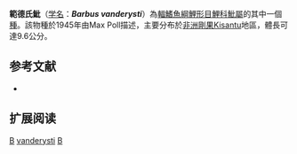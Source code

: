 {{Speciesbox 
| taxon = Barbus vanderysti
| status = DD
| status_system = IUCN3.1
| authority = [[Poll|Poll]], 1945
| synonyms = *''Labeobarbus vanderysti''<br /><small>Poll, 1945</small>
 }}

'''範德氏魮'''（[[学名|学名]]：'''''Barbus vanderysti'''''）為[[輻鰭魚綱|輻鰭魚綱]][[鯉形目|鯉形目]][[鯉科|鯉科]][[魮屬|魮屬]]的其中一個[[種|種]]。該物種於1945年由Max Poll描述，主要分布於[[非洲|非洲]][[剛果|剛果]]Kisantu地區，體長可達9.6公分。

== 参考文献 ==
*{{FishBase_species|genus=Barbus|species=vanderysti|year=2011|month=12}}

== 扩展阅读 ==
{{refbegin}}
{{wikispecies-inline|Barbus vanderysti|範德氏魮}}
{{refend}}
{{Taxonbar|from=Q2788785}}

[[Category:IUCN红色名录数据缺乏物种|B]]
[[Category:魮屬|vanderysti]]
[[Category:1945年描述的鱼类|B]]

{{魚類小作品}}
